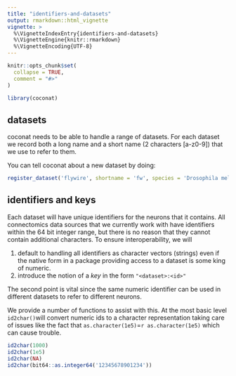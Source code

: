 ```yaml
---
title: "identifiers-and-datasets"
output: rmarkdown::html_vignette
vignette: >
  %\VignetteIndexEntry{identifiers-and-datasets}
  %\VignetteEngine{knitr::rmarkdown}
  %\VignetteEncoding{UTF-8}
---
```


```r
knitr::opts_chunk$set(
  collapse = TRUE,
  comment = "#>"
)
```

```r
library(coconat)
```

## datasets
coconat needs to be able to handle a range of datasets. For each dataset we 
record both a long name and a short name (2 characters [a-z0-9]) that we use to 
refer to them.

You can tell coconat about a new dataset by doing:

```r
register_dataset('flywire', shortname = 'fw', species = 'Drosophila melanogaster', sex = 'F')
```

## identifiers and keys

Each dataset will have unique identifiers for the neurons that it contains. All
connectomics data sources that we currently work with have identifiers within
the 64 bit integer range, but there is no reason that they cannot contain
additional characters. To ensure interoperability, we will

1. default to handling all identifiers as character vectors (strings) even if
the native form in a package providing access to a dataset is some king of
numeric.
2. introduce the notion of a *key* in the form `"<dataset>:<id>"`

The second point is vital since the same numeric identifier can be used in 
different datasets to refer to different neurons.

We provide a number of functions to assist with this. At the most basic level
`id2char()`will convert numeric ids to a character representation taking care of
issues like the fact that `as.character(1e5)`=`r as.character(1e5)` which can 
cause trouble.

```r
id2char(1000)
id2char(1e5)
id2char(NA)
id2char(bit64::as.integer64('12345678901234'))
```


